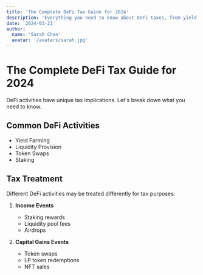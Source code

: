 ```yaml
---
title: 'The Complete DeFi Tax Guide for 2024'
description: 'Everything you need to know about DeFi taxes, from yield farming to liquidity pools'
date: '2024-03-21'
author:
  name: 'Sarah Chen'
  avatar: '/avatars/sarah.jpg'
---
```


# The Complete DeFi Tax Guide for 2024

DeFi activities have unique tax implications. Let's break down what you need to know.

## Common DeFi Activities

- Yield Farming
- Liquidity Provision
- Token Swaps
- Staking

## Tax Treatment

Different DeFi activities may be treated differently for tax purposes:

1. **Income Events**

   - Staking rewards
   - Liquidity pool fees
   - Airdrops

2. **Capital Gains Events**
   - Token swaps
   - LP token redemptions
   - NFT sales
